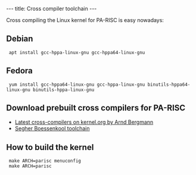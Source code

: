 ---
title: Cross compiler toolchain
---

Cross compiling the Linux kernel for PA-RISC is easy nowadays:
 
== Debian  ==

  apt install gcc-hppa-linux-gnu gcc-hppa64-linux-gnu

== Fedora  ==

  yum install gcc-hppa64-linux-gnu gcc-hppa-linux-gnu binutils-hppa64-linux-gnu binutils-hppa-linux-gnu

== Download prebuilt cross compilers for PA-RISC  ==

* [https://www.kernel.org/pub/tools/crosstool/ Latest cross-compilers on kernel.org by Arnd Bergmann] 
* [http://git.infradead.org/users/segher/buildall.git Segher Boessenkool toolchain]

== How to build the kernel  ==

  make ARCH=parisc menuconfig
  make ARCH=parisc